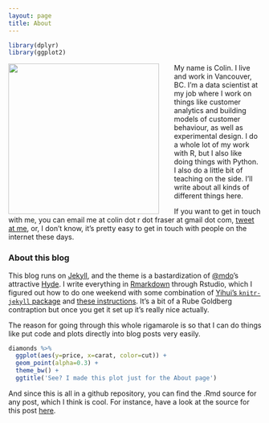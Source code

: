 ```yaml
---
layout: page
title: About
---
```

```r
library(dplyr)
library(ggplot2)
```


<img src="/images/image.jpg" width="300px"  style="float: left; padding-right: 30px;"/>My name is Colin. I live and work in Vancouver, BC. I'm a data scientist at my job where I work on things like customer analytics and building models of customer behaviour, as well as experimental design. I do a whole lot of my work with R, but I also like doing things with Python. I also do a little bit of teaching on the side. I'll write about all kinds of different things here.

If you want to get in touch with me, you can email me at colin dot r dot fraser at gmail dot com, [tweet at me](twitter.com/colin_fraser), or, I don't know, it's pretty easy to get in touch with people on the internet these days.

### About this blog

This blog runs on [Jekyll](http://jekyllrb.com), and the theme is a bastardization of [@mdo](https://twitter.com/mdo)'s attractive [Hyde](http://hyde.getpoole.com). I write everything in [Rmarkdown](http://rmarkdown.rstudio.com/) through Rstudio, which I figured out how to do one weekend with some combination of [Yihui's `knitr-jekyll` package](https://github.com/yihui/servr) and [these instructions](https://brendanrocks.com/blogging-with-rmarkdown-knitr-jekyll/). It's a bit of a Rube Goldberg contraption but once you get it set up it's really nice actually.

The reason for going through this whole rigamarole is so that I can do things like put code and plots directly into blog posts very easily. 
```r
diamonds %>%
  ggplot(aes(y=price, x=carat, color=cut)) +
  geom_point(alpha=0.3) +
  theme_bw() +
  ggtitle('See? I made this plot just for the About page')
```

And since this is all in a github repository, you can find the .Rmd source for any post, which I think is cool. For instance, have a look at the source for this post [here](/about.Rmd).